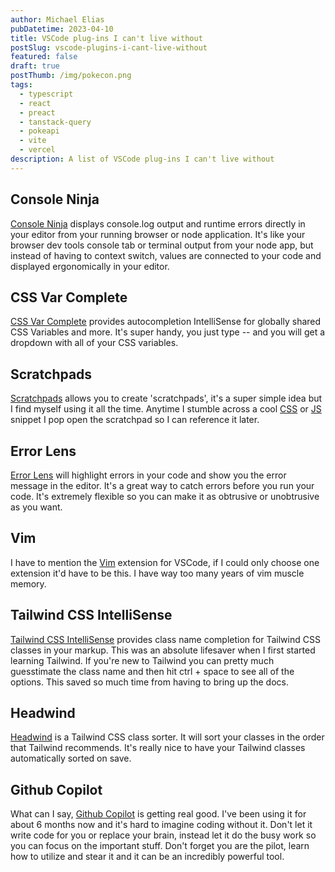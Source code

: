 ```yaml
---
author: Michael Elias
pubDatetime: 2023-04-10
title: VSCode plug-ins I can't live without
postSlug: vscode-plugins-i-cant-live-without
featured: false
draft: true
postThumb: /img/pokecon.png
tags:
  - typescript
  - react
  - preact
  - tanstack-query
  - pokeapi
  - vite
  - vercel
description: A list of VSCode plug-ins I can't live without
---
```


## Console Ninja

[Console Ninja](https://marketplace.visualstudio.com/items?itemName=WallabyJs.console-ninja) displays console.log output and runtime errors directly in your editor from your running browser or node application. It's like your browser dev tools console tab or terminal output from your node app, but instead of having to context switch, values are connected to your code and displayed ergonomically in your editor.


## CSS Var Complete

[CSS Var Complete](https://marketplace.visualstudio.com/items?itemName=phoenisx.cssvar) provides autocompletion IntelliSense for globally shared CSS Variables and more. It's super handy, you just type -- and you will get a dropdown with all of your CSS variables.

## Scratchpads

[Scratchpads](https://marketplace.visualstudio.com/items?itemName=buenon.scratchpads) allows you to create 'scratchpads', it's a super simple idea but I find myself using it all the time. Anytime I stumble across a cool [CSS](/posts/) or [JS](/posts/) snippet I pop open the scratchpad so I can reference it later.

## Error Lens

[Error Lens](https://marketplace.visualstudio.com/items?itemName=usernamehw.errorlens) will highlight errors in your code and show you the error message in the editor. It's a great way to catch errors before you run your code. It's extremely flexible so you can make it as obtrusive or unobtrusive as you want.


## Vim

I have to mention the [Vim](https://marketplace.visualstudio.com/items?itemName=vscodevim.vim) extension for VSCode, if I could only choose one extension it'd have to be this. I have way too many years of vim muscle memory.

## Tailwind CSS IntelliSense

[Tailwind CSS IntelliSense](https://marketplace.visualstudio.com/items?itemName=bradlc.vscode-tailwindcss) provides class name completion for Tailwind CSS classes in your markup. This was an absolute lifesaver when I first started learning Tailwind. If you're new to Tailwind you can  pretty much guesstimate the class name and then hit ctrl + space to see all of the options. This saved so much time from having to bring up the docs.

## Headwind

[Headwind](https://marketplace.visualstudio.com/items?itemName=heybourn.headwind) is a Tailwind CSS class sorter. It will sort your classes in the order that Tailwind recommends. It's really nice  to have your Tailwind classes automatically sorted on save.


## Github Copilot

What can I say, [Github Copilot](https://copilot.github.com/) is getting real good. I've been using it for about 6 months now and it's hard to imagine coding without it. Don't let it write code for you or replace your brain, instead let it do the busy work so you can focus on the important stuff. Don't forget you are the pilot, learn how to utilize and stear it and it can be an incredibly powerful tool.

